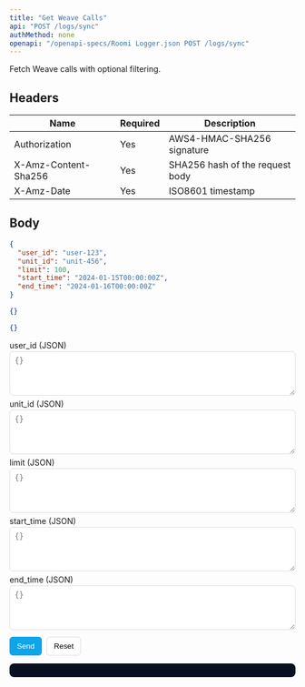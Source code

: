 ```yaml
---
title: "Get Weave Calls"
api: "POST /logs/sync"
authMethod: none
openapi: "/openapi-specs/Roomi Logger.json POST /logs/sync"
---
```


Fetch Weave calls with optional filtering.

## Headers


| Name | Required | Description |
| --- | --- | --- |
| Authorization | Yes | AWS4-HMAC-SHA256 signature |
| X-Amz-Content-Sha256 | Yes | SHA256 hash of the request body |
| X-Amz-Date | Yes | ISO8601 timestamp |


## Body

```json
{
  "user_id": "user-123",
  "unit_id": "unit-456",
  "limit": 100,
  "start_time": "2024-01-15T00:00:00Z",
  "end_time": "2024-01-16T00:00:00Z"
}
```


<RequestExample>

```json Request Body
{}
```

</RequestExample>


<ResponseExample>

```json Response
{}
```

</ResponseExample>


<!-- GeneratedFieldsUI:post_logs_sync -->
<Panel>
  <div id="form-post_logs_sync">
    <form id="f-post_logs_sync" style="display:block;max-width:720px">
      <label style="display:block;margin:6px 0 2px">user_id (JSON)</label><textarea id="fld_user_id_json" rows="4" placeholder="{}" style="width:100%;padding:8px;border:1px solid #ddd;border-radius:6px"></textarea>
<label style="display:block;margin:6px 0 2px">unit_id (JSON)</label><textarea id="fld_unit_id_json" rows="4" placeholder="{}" style="width:100%;padding:8px;border:1px solid #ddd;border-radius:6px"></textarea>
<label style="display:block;margin:6px 0 2px">limit (JSON)</label><textarea id="fld_limit_json" rows="4" placeholder="{}" style="width:100%;padding:8px;border:1px solid #ddd;border-radius:6px"></textarea>
<label style="display:block;margin:6px 0 2px">start_time (JSON)</label><textarea id="fld_start_time_json" rows="4" placeholder="{}" style="width:100%;padding:8px;border:1px solid #ddd;border-radius:6px"></textarea>
<label style="display:block;margin:6px 0 2px">end_time (JSON)</label><textarea id="fld_end_time_json" rows="4" placeholder="{}" style="width:100%;padding:8px;border:1px solid #ddd;border-radius:6px"></textarea>
      <div style="margin-top:12px;display:flex;gap:8px">
        <button type="submit" style="padding:8px 12px;border:1px solid #0ea5e9;border-radius:6px;background:#0ea5e9;color:#fff">Send</button>
        <button type="button" id="reset-post_logs_sync" style="padding:8px 12px;border:1px solid #ddd;border-radius:6px;background:#fff">Reset</button>
      </div>
    </form>
    <pre id="resp-post_logs_sync" style="margin-top:12px;background:#0b1020; color:#e2e8f0; padding:12px;border-radius:8px;overflow:auto"></pre>
  </div>
</Panel>

<script>
(function(){
  const form = document.getElementById('f-post_logs_sync');
  const out = document.getElementById('resp-post_logs_sync');
  const resetBtn = document.getElementById('reset-post_logs_sync');
  if(!form||!out) return;
  resetBtn && resetBtn.addEventListener('click', ()=>{ form.reset(); out.textContent=''; });
  form.addEventListener('submit', async (e)=>{
    e.preventDefault();
    try {
      const body = {};
{ const v = document.getElementById("fld_user_id_json").value.trim(); if(v){ try{ body["user_id"] = JSON.parse(v) }catch(e){ console.warn("Invalid JSON for user_id") } } }
{ const v = document.getElementById("fld_unit_id_json").value.trim(); if(v){ try{ body["unit_id"] = JSON.parse(v) }catch(e){ console.warn("Invalid JSON for unit_id") } } }
{ const v = document.getElementById("fld_limit_json").value.trim(); if(v){ try{ body["limit"] = JSON.parse(v) }catch(e){ console.warn("Invalid JSON for limit") } } }
{ const v = document.getElementById("fld_start_time_json").value.trim(); if(v){ try{ body["start_time"] = JSON.parse(v) }catch(e){ console.warn("Invalid JSON for start_time") } } }
{ const v = document.getElementById("fld_end_time_json").value.trim(); if(v){ try{ body["end_time"] = JSON.parse(v) }catch(e){ console.warn("Invalid JSON for end_time") } } }
      const res = await fetch('https://logger-{env}-ae.roomi-services.com/logs/sync', {
        method: 'POST',
        headers: { 'Content-Type': 'application/json' },
        body: JSON.stringify(body)
      });
      const text = await res.text();
      try { out.textContent = JSON.stringify(JSON.parse(text), null, 2); } catch { out.textContent = text; }
    } catch(err) {
      out.textContent = String(err);
    }
  });
})();
</script>
